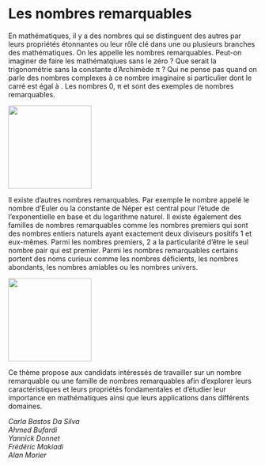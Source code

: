 # Les nombres remarquables

En mathématiques, il y a des nombres qui se distinguent des autres par leurs propriétés étonnantes ou leur rôle clé dans une ou plusieurs branches des mathématiques. On les appelle les nombres remarquables.
Peut-on imaginer de faire les mathématqiues sans le zéro ? Que serait la trigonométrie sans la constante d'Archimède π ? Qui ne pense pas quand on parle des nombres complexes à ce nombre imaginaire si particulier  dont le carré est égal à . Les nombres 0, π et sont des exemples de nombres remarquables. 

::: {.center data-latex=""}
![](images/les-nombres-remarquables-1.jpg){height=12em}
:::

Il existe d'autres nombres remarquables. Par exemple le nombre  appelé le nombre d'Euler ou la constante de Néper est central pour l'étude de l'exponentielle en base  et du logarithme naturel. Il existe également des familles de nombres remarquables comme les nombres premiers qui sont des nombres entiers naturels ayant exactement deux diviseurs positifs 1 et eux-mêmes. Parmi les nombres premiers, 2 a la particularité d'être le seul nombre pair qui est premier. Parmi les nombres remarquables certains portent des noms curieux comme les nombres déficients, les nombres abondants, les nombres amiables ou les nombres univers.

::: {.center data-latex=""}
![](images/les-nombres-remarquables-2.jpg){height=12em}
:::

Ce thème propose aux candidats intéressés de travailler sur un nombre remarquable ou une famille de nombres remarquables afin d'explorer leurs caractéristiques et leurs propriétés fondamentales et d'étudier leur importance en mathématiques ainsi que leurs applications dans différents domaines.  

::: {.signature data-latex=""}
*Carla Bastos Da Silva*  
*Ahmed Bufardi*  
*Yannick Donnet*  
*Frédéric Makiadi*  
*Alan Morier*
:::